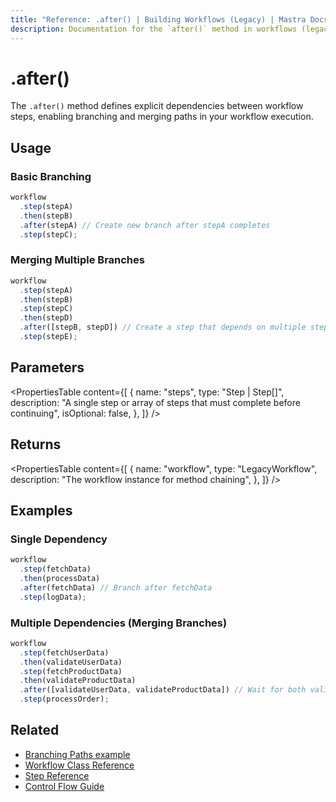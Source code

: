 ---
title: "Reference: .after() | Building Workflows (Legacy) | Mastra Docs"
description: Documentation for the `after()` method in workflows (legacy), enabling branching and merging paths.
---

# .after()

The `.after()` method defines explicit dependencies between workflow steps, enabling branching and merging paths in your workflow execution.

## Usage

### Basic Branching

```typescript
workflow
  .step(stepA)
  .then(stepB)
  .after(stepA) // Create new branch after stepA completes
  .step(stepC);
```

### Merging Multiple Branches

```typescript
workflow
  .step(stepA)
  .then(stepB)
  .step(stepC)
  .then(stepD)
  .after([stepB, stepD]) // Create a step that depends on multiple steps
  .step(stepE);
```

## Parameters

<PropertiesTable
  content={[
    {
      name: "steps",
      type: "Step | Step[]",
      description:
        "A single step or array of steps that must complete before continuing",
      isOptional: false,
    },
  ]}
/>

## Returns

<PropertiesTable
  content={[
    {
      name: "workflow",
      type: "LegacyWorkflow",
      description: "The workflow instance for method chaining",
    },
  ]}
/>

## Examples

### Single Dependency

```typescript
workflow
  .step(fetchData)
  .then(processData)
  .after(fetchData) // Branch after fetchData
  .step(logData);
```

### Multiple Dependencies (Merging Branches)

```typescript
workflow
  .step(fetchUserData)
  .then(validateUserData)
  .step(fetchProductData)
  .then(validateProductData)
  .after([validateUserData, validateProductData]) // Wait for both validations to complete
  .step(processOrder);
```

## Related

- [Branching Paths example](../../examples/workflows_legacy/branching-paths.mdx)
- [Workflow Class Reference](./workflow.mdx)
- [Step Reference](./step-class.mdx)
- [Control Flow Guide](../../docs/workflows-legacy/control-flow.mdx)
